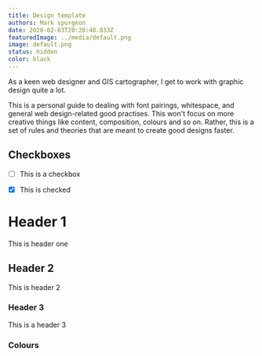 ```yaml
---
title: Design template
authors: Mark spurgeon
date: 2020-02-03T20:20:48.833Z
featuredImage: ../media/default.png
image: default.png
status: hidden
color: black
---
```


As a keen web designer and GIS cartographer, I get to work with graphic design quite a lot.

This is a personal guide to dealing with font pairings, whitespace, and general
web design-related good practises. This won't focus on more creative things like 
content, composition, colours and so on. Rather, this is a set 
of rules and theories that are meant to create good designs faster.


Checkboxes
----

- [ ] This is a checkbox 
- [x] This is checked


# Header 1

This is header one

## Header 2

This is header 2


### Header 3

This is a header 3


### Colours


<Legend style={{marginTop: 10}}>
  <Square bg="#e7be95" label="#e7be95" />
  <Square bg="#197163" label="#197163" />
</Legend>


<Legend style={{marginTop: 15, padding: 5, color: '#e7be95', backgroundColor: '#27211c'}}>
  <Square bg="#e7be95" label="#e7be95" />
  <Square bg="#197163" label="#197163" />
</Legend>
